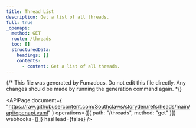 ```yaml
---
title: Thread List
description: Get a list of all threads.
full: true
_openapi:
  method: GET
  route: /threads
  toc: []
  structuredData:
    headings: []
    contents:
      - content: Get a list of all threads.
---
```


{/* This file was generated by Fumadocs. Do not edit this file directly. Any changes should be made by running the generation command again. */}

<APIPage
  document={
    "https://raw.githubusercontent.com/Southclaws/storyden/refs/heads/main/api/openapi.yaml"
  }
  operations={[{ path: "/threads", method: "get" }]}
  webhooks={[]}
  hasHead={false}
/>
